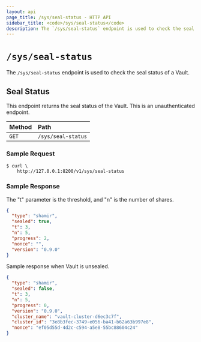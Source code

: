 ```yaml
---
layout: api
page_title: /sys/seal-status - HTTP API
sidebar_title: <code>/sys/seal-status</code>
description: The `/sys/seal-status` endpoint is used to check the seal status of a Vault.
---
```


# `/sys/seal-status`

The `/sys/seal-status` endpoint is used to check the seal status of a Vault.

## Seal Status

This endpoint returns the seal status of the Vault. This is an unauthenticated
endpoint.

| Method | Path               |
| :----- | :----------------- |
| `GET`  | `/sys/seal-status` |

### Sample Request

```shell-session
$ curl \
    http://127.0.0.1:8200/v1/sys/seal-status
```

### Sample Response

The "t" parameter is the threshold, and "n" is the number of shares.

```json
{
  "type": "shamir",
  "sealed": true,
  "t": 3,
  "n": 5,
  "progress": 2,
  "nonce": "",
  "version": "0.9.0"
}
```

Sample response when Vault is unsealed.

```json
{
  "type": "shamir",
  "sealed": false,
  "t": 3,
  "n": 5,
  "progress": 0,
  "version": "0.9.0",
  "cluster_name": "vault-cluster-d6ec3c7f",
  "cluster_id": "3e8b3fec-3749-e056-ba41-b62a63b997e8",
  "nonce": "ef05d55d-4d2c-c594-a5e8-55bc88604c24"
}
```
